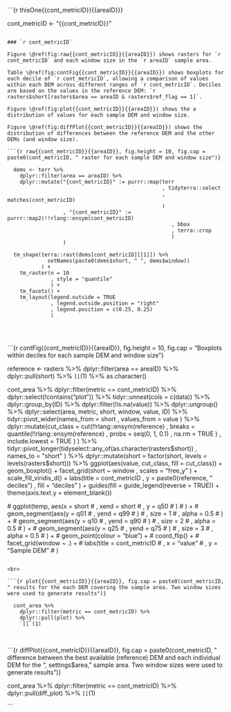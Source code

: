 
```{r thisOne{{cont_metricID}}{{areaID}}}

  cont_metricID <- "{{cont_metricID}}"

```

### `r cont_metricID`

Figure \@ref(fig:raw{{cont_metricID}}{{areaID}}) shows rasters for `r cont_metricID` and each window size in the `r areaID` sample area.

Table \@ref(fig:contFig{{cont_metricID}}{{areaID}}) shows boxplots for each decile of `r cont_metricID`, allowing a comparison of values within each DEM across different ranges of `r cont_metricID`. Deciles are based on the values in the reference DEM: `r rasters$short[rasters$area == areaID & rasters$ref_flag == 1]`.

Figure \@ref(fig:plot{{cont_metricID}}{{areaID}}) shows the a distribution of values for each sample DEM and window size.

Figure \@ref(fig:diffPlot{{cont_metricID}}{{areaID}}) shows the distribution of differences between the reference DEM and the other DEMs (and window size).

```{r raw{{cont_metricID}}{{areaID}}, fig.height = 10, fig.cap = paste0(cont_metricID, " raster for each sample DEM and window size")}

  dems <- terr %>%
    dplyr::filter(area == areaID) %>%
    dplyr::mutate("{cont_metricID}" := purrr::map(terr
                                                  , tidyterra::select
                                                  , matches(cont_metricID)
                                                  )
                  , "{cont_metricID}" := purrr::map2(!!rlang::ensym(cont_metricID)
                                                     , bbox
                                                     , terra::crop
                                                     )
                  )
  
  tm_shape(terra::rast(dems[cont_metricID][[1]]) %>%
             setNames(paste0(dems$short, " ", dems$window))
           ) +
    tm_raster(n = 10
              , style = "quantile"
              ) +
    tm_facets() +
    tm_layout(legend.outside = TRUE
              , legend.outside.position = "right"
              , legend.position = c(0.25, 0.25)
              )
  
```

<br>

```{r contFig{{cont_metricID}}{{areaID}}, fig.height = 10, fig.cap = "Boxplots within deciles for each sample DEM and window size"}

  reference <- rasters %>%
    dplyr::filter(area == areaID) %>%
    dplyr::pull(short) %>%
    `[[`(1) %>%
    as.character()

  cont_area %>%
    dplyr::filter(metric == cont_metricID) %>%
    dplyr::select(!contains("plot")) %>%
    tidyr::unnest(cols = c(data)) %>%
    dplyr::group_by(ID) %>%
    dplyr::filter(!is.na(value)) %>%
    dplyr::ungroup() %>%
    dplyr::select(area, metric, short, window, value, ID) %>%
    tidyr::pivot_wider(names_from = short
                       , values_from = value
                       ) %>%
    dplyr::mutate(cut_class = cut(!!rlang::ensym(reference)
                                  , breaks = quantile(!!rlang::ensym(reference)
                                                      , probs = seq(0, 1, 0.1)
                                                      , na.rm = TRUE
                                                      )
                                  , include.lowest = TRUE
                                  )
                  ) %>%
    tidyr::pivot_longer(tidyselect::any_of(as.character(rasters$short))
                        , names_to = "short"
                        ) %>%
    dplyr::mutate(short = factor(short, levels = levels(rasters$short))) %>%
    ggplot(aes(value, cut_class, fill = cut_class)) +
      geom_boxplot() +
      facet_grid(short ~ window
                 , scales = "free_y"
                 ) +
      scale_fill_viridis_d() +
      labs(title = cont_metricID
           , y = paste0(reference, " deciles")
           , fill = "deciles"
           ) +
      guides(fill = guide_legend(reverse = TRUE)) +
      theme(axis.text.y = element_blank())

  # ggplot(temp, aes(x = short
  #                  , xend = short
  #                  , y = q50
  #                  )
  #        ) +
  #   geom_segment(aes(y = q01
  #                    , yend = q99
  #                    )
  #                , size = 1
  #                , alpha = 0.5
  #                ) +
  #   geom_segment(aes(y = q10
  #                    , yend = q90
  #                    )
  #                , size = 2
  #                , alpha = 0.5
  #                ) +
  #   geom_segment(aes(y = q25
  #                    , yend = q75
  #                    )
  #                , size = 3
  #                , alpha = 0.5
  #                ) +
  #   geom_point(colour = "blue") +
  #   coord_flip() +
  #   facet_grid(window ~ .) +
  #   labs(title = cont_metricID
  #        , x = "value"
  #        , y = "Sample DEM"
  #        )

```

<br>

```{r plot{{cont_metricID}}{{areaID}}, fig.cap = paste0(cont_metricID, " results for the each DEM covering the sample area. Two window sizes were used to generate results")}

  cont_area %>%
    dplyr::filter(metric == cont_metricID) %>%
    dplyr::pull(plot) %>%
    `[[`(1)

```

<br>

```{r diffPlot{{cont_metricID}}{{areaID}}, fig.cap = paste0(cont_metricID, " difference between the best available (reference) DEM and each individual DEM for the ", settings$area, " sample area. Two window sizes were used to generate results")}

  cont_area %>%
    dplyr::filter(metric == cont_metricID) %>%
    dplyr::pull(diff_plot) %>%
    `[[`(1)

```
